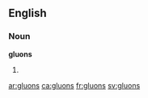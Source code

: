 ==English==

===Noun===
'''gluons'''

# {{plural of|gluon}}

[[ar:gluons]]
[[ca:gluons]]
[[fr:gluons]]
[[sv:gluons]]